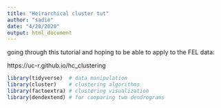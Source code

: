 ```yaml
---
title: "Heirarchical cluster tut"
author: "sadie"
date: "4/20/2020"
output: html_document
---
```

 going through this tutorial and hoping to be able to apply to the FEL data:
 
https://uc-r.github.io/hc_clustering

```r
library(tidyverse)  # data manipulation
library(cluster)    # clustering algorithms
library(factoextra) # clustering visualization
library(dendextend) # for comparing two dendrograms
```


